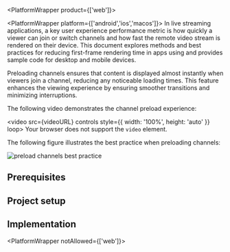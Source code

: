 
<PlatformWrapper product={['web']}>

<PlatformWrapper platform={['android','ios','macos']}>
In live streaming applications, a key user experience performance metric is how quickly a viewer can join or switch channels and how fast the remote video stream is rendered on their device. This document explores methods and best practices for reducing first-frame rendering time in apps using <Vg k="VSDK"/> and provides sample code for desktop and mobile devices.
</PlatformWrapper>

<PlatformWrapper platform="web">
Preloading channels ensures that content is displayed almost instantly when viewers join a channel, reducing any noticeable loading times. This feature enhances the viewing experience by ensuring smoother transitions and minimizing interruptions.

The following video demonstrates the channel preload experience:

<video src={videoURL} controls style={{ width: '100%', height: 'auto' }} loop>
Your browser does not support the <code>video</code> element.
</video>

The following figure illustrates the best practice when preloading channels:

![preload channels best practice](https://agora-doc.s3.us-east-1.amazonaws.com/images/video-sdk/preload-channels-best-practice.png)

</PlatformWrapper>

## Prerequisites

<Prerequisites />

## Project setup

<ProjectSetup />

## Implementation

<Implementation />

</PlatformWrapper>

<PlatformWrapper notAllowed={['web']}>
<NotAvailable />
</PlatformWrapper>
